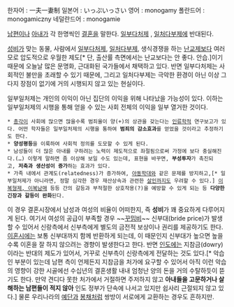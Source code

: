 한자어 : 一夫一妻制
일본어 : いっぷいっさい
영어 : monogamy
폴란드어 : monogamiczny
네덜란드어 : monogamie

[[남편]]이나 [[아내]]가 각 한명씩인 [[결혼]]을 말한다. [[일부다처제]] , [[일처다부제]]에 반대된다.

[[성비]]가 맞는 동물, 사람에서 [[일부다처제]], [[일처다부제]], 생식경쟁을 하는 [[난교]]제보다 여러 모로 압도적으로 우월한 제도[* 단, 출산률 측면에서는 난교보다는 안 좋다. 안습.]이기 때문에 오늘날 많은 문명화, 근대화된 국가들에서 채택하고 있다. 반면 일부다처제는 사회적인 불만을 초래할 수 있기 때문에, 그리고 일처다부제는 극악한 환경이 아닌 이상 그다지 장점이 없기에 거의 시행되지 않고 있는 현실이다.

일부일처제는 개인의 이익이 아닌 집단의 이익을 위해 나타났을 가능성이 있다. 이하는 일부일처제의 시행을 통해 얻을 수 있는 사회 전체의 이익을 일부 열거한 것이다.

 * [[총각]]이 사회에 많으면 많을수록 범죄율이 양(+)의 상관을 갖는다는 [[인류학]]적 연구보고가 있다. 어떤 학자들은 일부일처제의 시행을 통하여 '''범죄의 감소효과'''를 얻었을 것이라고 추정하기도 한다.
 * '''양성평등'''을 이룩하여 사회적 정의를 도모할 수 있게 된다.
 * 남성들이 더 많은 아내를 구하려는 노력이 제도적으로 좌절됨으로써 가정에 보다 충실해진다.(…) 이렇게 말하면 좀 이상해 보일 수도 있는데, 표현을 바꾸면, '''부성투자'''가 촉진되고, '''저축과 생산성이 증가'''하는 효과가 있다.
 * 가족 내에서 관계도(relatedness)가 증가하여, [[아동학대]]와 같은 문제를 방지하고,[* 일부일처제가 아니라면, 정말 심각한 경우 재산상속과 관련한 [[살인]]까지도 우려할 수 있다.] [[이복형제|이복형제, 이복남매]] 등등 간의 갈등과 부적절한 상호작용(?)을 예방할 수 있게 되는 등 '''다양한 긴장과 갈등이 완화'''된다.

이 경우 결혼시장에서 남성과 여성의 비율이 어떠한지, 즉 '''성비'''가 꽤 중요하게 다루어지게 된다. 여기서 여성의 공급이 부족할 경우 ~~[[꾸밈비]]~~ 신부대(bride price)가 발생할 수 있어서 신랑측에서 신부측에게 별도의 금전적 보상이나 권리를 제공하기도 한다. [[이혼]]시에는 보통 신부대까지 함께 반환하게 되는데, 이 때문인지 신부대가 높으면 높을수록 이혼을 잘 하지 않으려는 경향이 발생한다고 한다. 반면 [[인도]]에는 지참금(dowry)이라는 반대의 제도가 있어서, 거꾸로 신부측이 신랑측에게 전달하는 것도 있다.[* 악습인 부분이 있는데 남편 측이 언제든지 지참금을 처가에 요구할 수 있어서 아직 이런 악습의 영향이 강한 시골에선 수십년의 결혼생활 내내 엄청난 양의 돈을 거의 수탈하듯이 뜯기도 한다. 만약 견디다 못한 처가에서 거절하면 주저하지 않고 '''아내들을 고문하거나 살해하는 남편들이 적지 않아''' 인도 정부가 단속에 나서고 있지만 쉽사리 근절되지 않고 있다.] 물론 우리나라의 [[예단]]과 [[봉채]]처럼 쌍방이 서로에게 교환하는 경우도 흔하지만.
